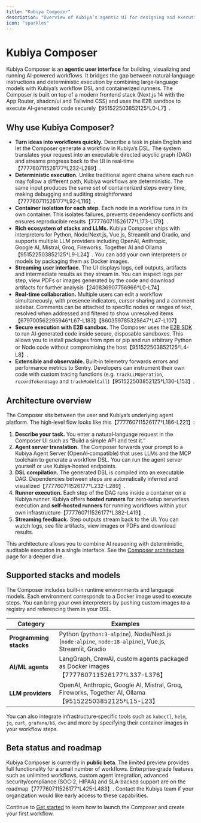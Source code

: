 ```yaml
---
title: "Kubiya Composer"
description: "Overview of Kubiya’s agentic UI for designing and executing AI‑powered workflows"
icon: "sparkles"
---
```


# Kubiya Composer

Kubiya Composer is an **agentic user interface** for building, visualizing and running AI‑powered workflows.  It bridges the gap between natural‑language instructions and deterministic execution by combining large‑language models with Kubiya’s workflow DSL and containerized runners.  The Composer is built on top of a modern frontend stack (Next.js 14 with the App Router, shadcn/ui and Tailwind CSS) and uses the E2B sandbox to execute AI‑generated code securely【951522503852125†L0-L7】.

## Why use Kubiya Composer?

 * **Turn ideas into workflows quickly.**  Describe a task in plain English and let the Composer generate a workflow in Kubiya’s DSL.  The system translates your request into an executable directed acyclic graph (DAG) and streams progress back to the UI in real‑time【777760711526177†L232-L289】.
 * **Deterministic execution.**  Unlike traditional agent chains where each run may follow a different path, Kubiya workflows are deterministic.  The same input produces the same set of containerized steps every time, making debugging and auditing straightforward【777760711526177†L92-L116】.
 * **Container isolation for each step.**  Each node in a workflow runs in its own container.  This isolates failures, prevents dependency conflicts and ensures reproducible results【777760711526177†L173-L179】.
 * **Rich ecosystem of stacks and LLMs.**  Kubiya Composer ships with interpreters for Python, Node/Next.js, Vue.js, Streamlit and Gradio, and supports multiple LLM providers including OpenAI, Anthropic, Google AI, Mistral, Groq, Fireworks, Together AI and Ollama【951522503852125†L9-L24】.  You can add your own interpreters or models by packaging them as Docker images.
 * **Streaming user interface.**  The UI displays logs, cell outputs, artifacts and intermediate results as they stream in.  You can inspect logs per step, view PDFs or images generated by the code and download artifacts for further analysis【240836907756966†L0-L74】.
 * **Real‑time collaboration.**  Multiple users can edit a workflow simultaneously, with presence indicators, cursor sharing and a comment sidebar.  Comments can be attached to specific nodes or ranges of text, resolved when addressed and filtered to show unresolved items【679700562295946†L67-L183】【860359785325647†L47-L107】.
 * **Secure execution with E2B sandbox.**  The Composer uses the [E2B SDK](https://github.com/e2b-dev/code-interpreter) to run AI‑generated code inside secure, disposable sandboxes.  This allows you to install packages from npm or pip and run arbitrary Python or Node code without compromising the host【951522503852125†L4-L8】.
 * **Extensible and observable.**  Built‑in telemetry forwards errors and performance metrics to Sentry.  Developers can instrument their own code with custom tracing functions (e.g. `trackLLMOperation`, `recordTokenUsage` and `trackModelCall`)【951522503852125†L130-L153】.

## Architecture overview

The Composer sits between the user and Kubiya’s underlying agent platform.  The high‑level flow looks like this【777760711526177†L186-L221】:

1. **Describe your task.** You enter a natural‑language request in the Composer UI such as “Build a simple API and test it.”
2. **Agent server translation.** The Composer forwards your prompt to a Kubiya Agent Server (OpenAI‑compatible) that uses LLMs and the MCP toolchain to generate a workflow DSL.  You can run the agent server yourself or use Kubiya‑hosted endpoints.
3. **DSL compilation.** The generated DSL is compiled into an executable DAG.  Dependencies between steps are automatically inferred and visualized【777760711526177†L232-L289】.
4. **Runner execution.** Each step of the DAG runs inside a container on a Kubiya runner.  Kubiya offers **hosted runners** for zero‑setup serverless execution and **self‑hosted runners** for running workflows within your own infrastructure【777760711526177†L382-L419】.
5. **Streaming feedback.** Step outputs stream back to the UI.  You can watch logs, see file artifacts, view images or PDFs and download results.

This architecture allows you to combine AI reasoning with deterministic, auditable execution in a single interface.  See the [Composer architecture](./architecture.mdx) page for a deeper dive.

## Supported stacks and models

The Composer includes built‑in runtime environments and language models.  Each environment corresponds to a Docker image used to execute steps.  You can bring your own interpreters by pushing custom images to a registry and referencing them in your DSL.

| Category | Examples |
|---------|---------|
| **Programming stacks** | Python (`python:3-alpine`), Node/Next.js (`node:alpine`, `node:18-alpine`), Vue.js, Streamlit, Gradio |
| **AI/ML agents** | LangGraph, CrewAI, custom agents packaged as Docker images【777760711526177†L337-L376】 |
| **LLM providers** | OpenAI, Anthropic, Google AI, Mistral, Groq, Fireworks, Together AI, Ollama【951522503852125†L15-L23】 |

You can also integrate infrastructure‑specific tools such as `kubectl`, `helm`, `jq`, `curl`, `grafana/k6`, `dvc` and more by specifying their container images in your workflow steps.

## Beta status and roadmap

Kubiya Composer is currently in **public beta**.  The limited preview provides full functionality for a small number of workflows.  Enterprise‑grade features such as unlimited workflows, custom agent integration, advanced security/compliance (SOC‑2, HIPAA) and SLA‑backed support are on the roadmap【777760711526177†L425-L483】.  Contact the Kubiya team if your organization would like early access to these capabilities.

Continue to [Get started](./getting-started.mdx) to learn how to launch the Composer and create your first workflow.
